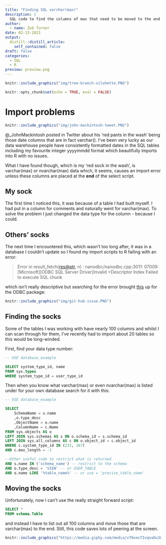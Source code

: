 ```yaml
---
title: "Finding SQL varchar(max)"
description: |
  SQL code to find the columns of max that need to be moved to the end of code for importing to R
author:
  - name: Zoë Turner
date: 02-13-2021
output:
  distill::distill_article:
    self_contained: false
draft: false
categories:
  - SQL
  - R
preview: preview.png  
---
```


```r
knitr::include_graphics("img/tree-branch-silohette.PNG")

```

```r
knitr::opts_chunk$set(echo = TRUE, eval = FALSE)
```

# Import problems

```r
knitr::include_graphics("img/john-mackintosh-tweet.PNG")
```

@_JohnMackintosh posted in Twitter about his 'red pants in the wash' being those date columns that are in fact varchar(). I've been very lucky as our data warehouse people have consistently formatted dates in the SQL tables including my favourite integer yyyymmdd format which beautifully imports into R with no issues.

What I have found though, which is my 'red sock in the wash', is varchar(max) or nvarchar(max) data which, it seems, causes an import error unless these columns are placed at the **end** of the select script.

## My sock

The first time I noticed this, it was because of a table I had built myself. I had put in a column for comments and naturally went for varchar(max). To solve the problem I just changed the data type for the column - because I could.

## Others' socks

The next time I encountered this, which wasn't too long after, it was in a database I couldn't update so I found my import scripts to R failing with an error:

> Error in result_fetch([res\@ptr](mailto:res@ptr){.email}, n) : nanodbc/nanodbc.cpp:3011: 07009: [Microsoft][ODBC SQL Server Driver]Invalid \>Descriptor Index Failed to execute SQL chunk

which isn't really descriptive but searching for the error brought [this](https://github.com/r-dbi/odbc/issues/86) up for the ODBC package:

```r
knitr::include_graphics("img/git-hub-issue.PNG")
```

## Finding the socks

Some of the tables I was working with have nearly 100 columns and whilst I can scan through for them, I've recently had to import about 20 tables so this would be long-winded.

First, find your data type number:

```sql

-- USE database_example

SELECT system_type_id, name
FROM sys.types
WHERE system_type_id = user_type_id

```

Then when you know what varchar(max) or even nvarchar(max) is listed under for your own database search for it with this:

```sql

-- USE database_example

SELECT
    SchemaName = s.name
    ,o.type_desc
    ,ObjectName = o.name
    ,ColumnName = c.Name
FROM sys.objects AS o
LEFT JOIN sys.schemas AS s ON o.schema_id = s.schema_id
LEFT JOIN sys.all_columns AS c ON o.object_id = c.object_id
WHERE c.system_type_id IN (231, 167)
AND c.max_length = -1

--Other useful code to restrict what is returned
AND s.name IN ('schema_name') -- restrict to the schema
AND o.type_desc = 'VIEW' -- or USER_TABLE 
AND o.name LIKE '%table_name%' -- or use = 'precise_table_name'
```

## Moving the socks

Unfortunately, now I can't use the really straight forward script:

```sql

SELECT *
FROM schema.Table
```

and instead I have to list out all 100 columns and move those that are varchar(max) to the end. Still, this code saves lots of peering at the screen.

```r
knitr::include_graphics("https://media.giphy.com/media/xT0xesTIvqnaDu38cg/giphy.gif")
```
